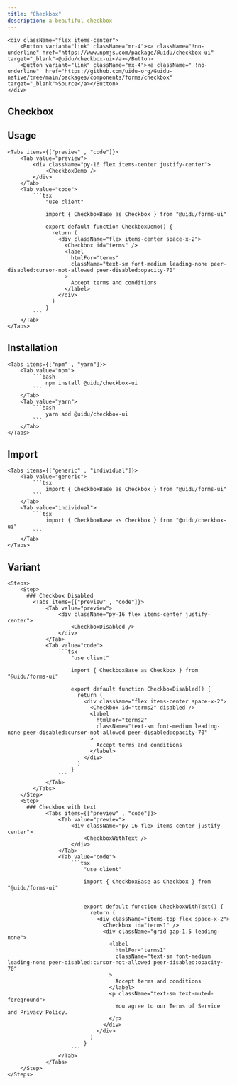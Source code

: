 ```yaml
---
title: "Checkbox"
description: a beautiful checkbox
---
```



    <div className="flex items-center">
        <Button variant="link" className="mr-4"><a className="!no-underline" href="https://www.npmjs.com/package/@uidu/checkbox-ui" target="_blank">@uidu/checkbox-ui</a></Button>
        <Button variant="link" className="mx-4"><a className=" !no-underline"  href="https://github.com/uidu-org/Guidu-native/tree/main/packages/components/forms/checkbox" target="_blank">Source</a></Button>
    </div>

## Checkbox

<CheckboxDemo />

## Usage

    <Tabs items={["preview" , "code"]}>
        <Tab value="preview">
            <div className="py-16 flex items-center justify-center">
                <CheckboxDemo />
            </div>
        </Tab>
        <Tab value="code">
            ```tsx
                "use client"

                import { CheckboxBase as Checkbox } from "@uidu/forms-ui"

                export default function CheckboxDemo() {
                  return (
                    <div className="flex items-center space-x-2">
                      <Checkbox id="terms" />
                      <label
                        htmlFor="terms"
                        className="text-sm font-medium leading-none peer-disabled:cursor-not-allowed peer-disabled:opacity-70"
                      >
                        Accept terms and conditions
                      </label>
                    </div>
                  )
                }
            ```
        </Tab>
    </Tabs>

## Installation

    <Tabs items={["npm" , "yarn"]}>
        <Tab value="npm">
            ```bash
                npm install @uidu/checkbox-ui
            ```
        </Tab>
        <Tab value="yarn">
            ```bash
                yarn add @uidu/checkbox-ui
            ```
        </Tab>
    </Tabs>

## Import

    <Tabs items={["generic" , "individual"]}>
        <Tab value="generic">
            ```tsx
                import { CheckboxBase as Checkbox } from "@uidu/forms-ui"
            ```
        </Tab>
        <Tab value="individual">
            ```tsx
                import { CheckboxBase as Checkbox } from "@uidu/checkbox-ui"
            ```
        </Tab>
    </Tabs>

## Variant

    <Steps>
        <Step>
          ### Checkbox Disabled
            <Tabs items={["preview" , "code"]}>
                <Tab value="preview">
                    <div className="py-16 flex items-center justify-center">
                        <CheckboxDisabled />
                    </div>
                </Tab>
                <Tab value="code">
                    ```tsx
                        "use client"

                        import { CheckboxBase as Checkbox } from "@uidu/forms-ui"

                        export default function CheckboxDisabled() {
                          return (
                            <div className="flex items-center space-x-2">
                              <Checkbox id="terms2" disabled />
                              <label
                                htmlFor="terms2"
                                className="text-sm font-medium leading-none peer-disabled:cursor-not-allowed peer-disabled:opacity-70"
                              >
                                Accept terms and conditions
                              </label>
                            </div>
                          )
                        }
                    ```
                </Tab>
            </Tabs>
        </Step>
        <Step>
          ### Checkbox with text
                <Tabs items={["preview" , "code"]}>
                    <Tab value="preview">
                        <div className="py-16 flex items-center justify-center">
                            <CheckboxWithText />
                        </div>
                    </Tab>
                    <Tab value="code">
                        ```tsx
                            "use client"

                            import { CheckboxBase as Checkbox } from "@uidu/forms-ui"


                            export default function CheckboxWithText() {
                              return (
                                <div className="items-top flex space-x-2">
                                  <Checkbox id="terms1" />
                                  <div className="grid gap-1.5 leading-none">
                                    <label
                                      htmlFor="terms1"
                                      className="text-sm font-medium leading-none peer-disabled:cursor-not-allowed peer-disabled:opacity-70"
                                    >
                                      Accept terms and conditions
                                    </label>
                                    <p className="text-sm text-muted-foreground">
                                      You agree to our Terms of Service and Privacy Policy.
                                    </p>
                                  </div>
                                </div>
                              )
                            }
                        ```
                    </Tab>
                </Tabs>
        </Step>
    </Steps>
